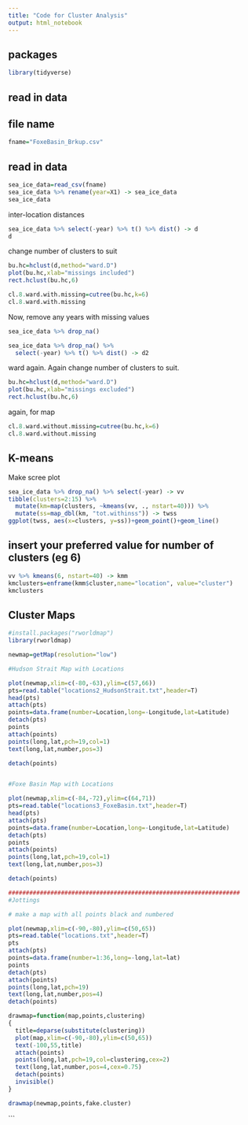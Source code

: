 ---
title: "Code for Cluster Analysis"
output: html_notebook
---

## packages

```{r}
library(tidyverse)
```

## read in data

## file name

```{r}
fname="FoxeBasin_Brkup.csv"
```

## read in data

```{r}
sea_ice_data=read_csv(fname)
sea_ice_data %>% rename(year=X1) -> sea_ice_data
sea_ice_data
```

inter-location distances

```{r}
sea_ice_data %>% select(-year) %>% t() %>% dist() -> d
d
```

change number of clusters to suit

```{r}
bu.hc=hclust(d,method="ward.D")
plot(bu.hc,xlab="missings included")
rect.hclust(bu.hc,6)
```

```{r}
cl.8.ward.with.missing=cutree(bu.hc,k=6)
cl.8.ward.with.missing
```

Now, remove any years with missing values

```{r}
sea_ice_data %>% drop_na()
```

```{r}
sea_ice_data %>% drop_na() %>%
  select(-year) %>% t() %>% dist() -> d2
```

ward again. Again change number of clusters to suit.

```{r}
bu.hc=hclust(d,method="ward.D")
plot(bu.hc,xlab="missings excluded")
rect.hclust(bu.hc,6)
```

again, for map

```{r}
cl.8.ward.without.missing=cutree(bu.hc,k=6)
cl.8.ward.without.missing
```

## K-means

Make scree plot

```{r}
sea_ice_data %>% drop_na() %>% select(-year) -> vv
tibble(clusters=2:15) %>% 
  mutate(km=map(clusters, ~kmeans(vv, ., nstart=40))) %>% 
  mutate(ss=map_dbl(km, "tot.withinss")) -> twss
ggplot(twss, aes(x=clusters, y=ss))+geom_point()+geom_line()
```

## insert your preferred value for number of clusters (eg 6)

```{r}
vv %>% kmeans(6, nstart=40) -> kmm
kmclusters=enframe(kmm$cluster,name="location", value="cluster")
kmclusters
```
## Cluster Maps
```{r}

#install.packages("rworldmap")
library(rworldmap)

newmap=getMap(resolution="low")

#Hudson Strait Map with Locations

plot(newmap,xlim=c(-80,-63),ylim=c(57,66))
pts=read.table("locations2_HudsonStrait.txt",header=T)
head(pts)
attach(pts)
points=data.frame(number=Location,long=-Longitude,lat=Latitude)
detach(pts)
points
attach(points)
points(long,lat,pch=19,col=1)
text(long,lat,number,pos=3)

detach(points)


#Foxe Basin Map with Locations

plot(newmap,xlim=c(-84,-72),ylim=c(64,71))
pts=read.table("locations3_FoxeBasin.txt",header=T)
head(pts)
attach(pts)
points=data.frame(number=Location,long=-Longitude,lat=Latitude)
detach(pts)
points
attach(points)
points(long,lat,pch=19,col=1)
text(long,lat,number,pos=3)

detach(points)

##################################################################
#Jottings

# make a map with all points black and numbered

plot(newmap,xlim=c(-90,-80),ylim=c(50,65))
pts=read.table("locations.txt",header=T)
pts
attach(pts)
points=data.frame(number=1:36,long=-long,lat=lat)
points
detach(pts)
attach(points)
points(long,lat,pch=19)
text(long,lat,number,pos=4)
detach(points)

drawmap=function(map,points,clustering)
{
  title=deparse(substitute(clustering))
  plot(map,xlim=c(-90,-80),ylim=c(50,65))
  text(-100,55,title)
  attach(points)
  points(long,lat,pch=19,col=clustering,cex=2)
  text(long,lat,number,pos=4,cex=0.75)  
  detach(points)
  invisible()
}

drawmap(newmap,points,fake.cluster)

```


```

